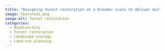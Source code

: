 ```yaml
---
title: "Designing forest restoration at a broader scale to deliver multiple benefits"
image: featured1.png
image-alt: forest restoration
categories:
  - Biodiversity
  - Forest restoration
  - Landscape ecology
  - Land-use planning
---
```

